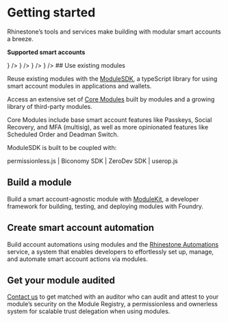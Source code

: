 
# Getting started

Rhinestone’s tools and services make building with modular smart accounts a breeze.

**Supported smart accounts**

<Cards>
  <Card
    title="ERC-7579"
    href="https://erc7579.com/"
    icon={
      <Image
        src="/logos/erc7579.png"
        width={50}
        height={50}
        alt=""
        style={{ marginRight: "5px" }}
      />
    }
  />
  <Card
    title="Safe"
    href="https://safe.global/"
    icon={
      <Image
        src="/logos/safe.png"
        width={50}
        height={50}
        alt=""
        style={{ marginRight: "5px" }}
      />
    }
  />
  <Card
    title="Kernel (v3)"
    href="https://zerodev.app/"
    icon={
      <Image
        src="/logos/zerodev.png"
        width={50}
        height={50}
        alt=""
        style={{ marginRight: "5px" }}
      />
    }
  />
  <Card
    title="Biconomy (v3) (soon)"
    href="https://biconomy.io/"
    icon={
      <Image
        src="/logos/biconomy.jpeg"
        width={50}
        height={50}
        alt=""
        style={{ marginRight: "5px" }}
      />
    }
  />
</Cards>
## Use existing modules

Reuse existing modules with the [ModuleSDK](/module-sdk), a typeScript library for using smart account modules in applications and wallets.

Access an extensive set of [Core Modules](/module-sdk#core-modules) built by modules and a growing library of third-party modules.

Core Modules include base smart account features like Passkeys, Social Recovery, and MFA (multisig), as well as more opinionated features like Scheduled Order and Deadman Switch.

ModuleSDK is built to be coupled with:

permissionless.js | Biconomy SDK | ZeroDev SDK | userop.js

## Build a module

Build a smart account-agnostic module with [ModuleKit](/modulekit), a developer framework for building, testing, and deploying modules with Foundry.

## Create smart account automation

Build account automations using modules and the [Rhinestone Automations](/automations) service, a system that enables developers to effortlessly set up, manage, and automate smart account actions via modules.

## Get your module audited

[Contact us](http://t.me/kurt_larsen) to get matched with an auditor who can audit and attest to your module’s security on the Module Registry, a permissionless and ownerless system for scalable trust delegation when using modules.
